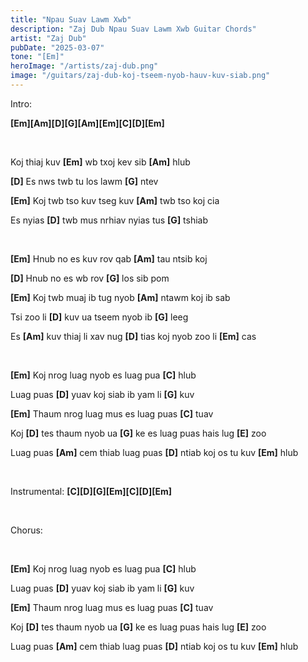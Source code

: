 ```yaml
---
title: "Npau Suav Lawm Xwb"
description: "Zaj Dub Npau Suav Lawm Xwb Guitar Chords"
artist: "Zaj Dub"
pubDate: "2025-03-07"
tone: "[Em]"
heroImage: "/artists/zaj-dub.png"
image: "/guitars/zaj-dub-koj-tseem-nyob-hauv-kuv-siab.png"
---
```


Intro:

<b>[Em][Am][D][G][Am][Em][C][D][Em]</b>

<br />

Koj thiaj kuv <b>[Em]</b> wb txoj kev sib <b>[Am]</b> hlub

<b>[D]</b> Es nws twb tu los lawm <b>[G]</b> ntev

<b>[Em]</b> Koj twb tso kuv tseg kuv <b>[Am]</b> twb tso koj cia

Es nyias <b>[D]</b> twb mus nrhiav nyias tus <b>[G]</b> tshiab

<br />

<b>[Em]</b> Hnub no es kuv rov qab <b>[Am]</b> tau ntsib koj

<b>[D]</b> Hnub no es wb rov <b>[G]</b> los sib pom

<b>[Em]</b> Koj twb muaj ib tug nyob <b>[Am]</b> ntawm koj ib sab

Tsi zoo li <b>[D]</b> kuv ua tseem nyob ib <b>[G]</b> leeg

Es <b>[Am]</b> kuv thiaj li xav nug <b>[D]</b> tias koj nyob zoo li <b>[Em]</b> cas

<br />

<b>[Em]</b> Koj nrog luag nyob es luag pua <b>[C]</b> hlub

Luag puas <b>[D]</b> yuav koj siab ib yam li <b>[G]</b> kuv

<b>[Em]</b> Thaum nrog luag mus es luag puas <b>[C]</b> tuav

Koj <b>[D]</b> tes thaum nyob ua <b>[G]</b> ke es luag puas hais lug <b>[E]</b> zoo

Luag puas <b>[Am]</b> cem thiab luag puas <b>[D]</b> ntiab koj os tu kuv <b>[Em]</b> hlub

<br />

Instrumental: <b>[C][D][G][Em][C][D][Em]</b>

<br />

Chorus:

<br />

<b>[Em]</b> Koj nrog luag nyob es luag pua <b>[C]</b> hlub

Luag puas <b>[D]</b> yuav koj siab ib yam li <b>[G]</b> kuv

<b>[Em]</b> Thaum nrog luag mus es luag puas <b>[C]</b> tuav

Koj <b>[D]</b> tes thaum nyob ua <b>[G]</b> ke es luag puas hais lug <b>[E]</b> zoo

Luag puas <b>[Am]</b> cem thiab luag puas <b>[D]</b> ntiab koj os tu kuv <b>[Em]</b> hlub
